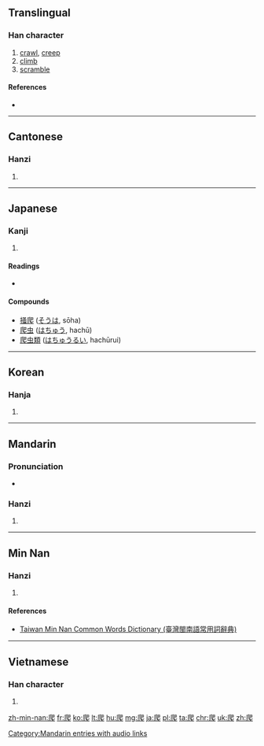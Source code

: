 ==Translingual==

===Han character===
{{Han char|rn=87|rad=爪|as=04|sn=8|four=7723<sub>1</sub>|canj=竹人日山 (HOAU)|ids=⿺[[爪]][[巴]]}}

# [[crawl]], [[creep]]
# [[climb]]
# [[scramble]]

====References====
* {{Han ref|kx=0688.320|dkj=19662|dj=1101.210|hdz=32031.050|uh=722C|ud=29228|bh=AAA6|bd=43686}}

----

==Cantonese==

===Hanzi===
{{yue-hanzi|jyut=[[paa4]]|y=pa4}}

# {{defn|lang=yue|sort=爪04}}

----

==Japanese==

===Kanji===
{{ja-kanji|grade=9|rs=爪04}}

# {{defn|lang=ja|sort=爪04}}

====Readings====
* {{ja-readings|on=[[は]] (ha)|kun=[[かく]] (kaku)}}

====Compounds====
* [[掻爬]] ([[そうは]], sōha)
* [[爬虫]] ([[はちゅう]], hachū)
* [[爬虫類]] ([[はちゅうるい]], hachūrui)

----

==Korean==

===Hanja===
{{ko-hanja|hangeul=파|eumhun=|rv=pa|mr=p'a|y=pha}}

# {{defn|lang=ko|sort=爪04}}

----

==Mandarin==

===Pronunciation===
* {{audio|zh-pá.ogg|audio}}

===Hanzi===
{{cmn-hanzi|pin=[[pá]] ([[pa2]]), [[zhèng]] ([[zheng4]])|wg=p'a<sup>2</sup>, cheng<sup>4</sup>}}

# {{defn|lang=cmn|sort=爪04}}

[[Category:Mandarin entries with audio links]]

----

==Min Nan==

===Hanzi===
{{nan-hanzi|tlpa=pê (pe<sup>5</sup>)}}

# {{defn|lang=nan|sort=爪04}}

====References====
*[http://twblg.dict.edu.tw/holodict_new/result_detail.jsp?n_no=4337&curpage=1&sample=%E7%88%AC&radiobutton=1&querytarget=1&limit=20&pagenum=1&rowcount=2 Taiwan Min Nan Common Words Dictionary (臺灣閩南語常用詞辭典)]

----

==Vietnamese==

===Han character===
{{vi-hantu|[[ba]], [[bò]], [[bà]], [[bà]]|rs=爪04}}

# {{defn|lang=vi|sort=爪04}}

[[zh-min-nan:爬]]
[[fr:爬]]
[[ko:爬]]
[[lt:爬]]
[[hu:爬]]
[[mg:爬]]
[[ja:爬]]
[[pl:爬]]
[[ta:爬]]
[[chr:爬]]
[[uk:爬]]
[[zh:爬]]